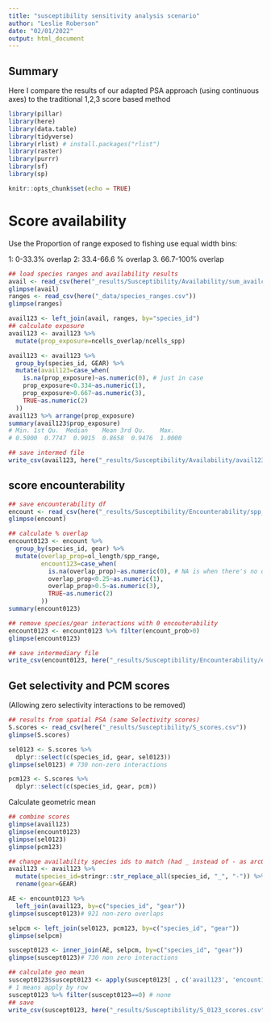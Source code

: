 ```yaml
---
title: "susceptibility sensitivity analysis scenario"
author: "Leslie Roberson"
date: "02/01/2022"
output: html_document
---
```


## Summary

Here I compare the results of our adapted PSA approach (using continuous axes) to the traditional 1,2,3 score based method

```r

library(pillar)
library(here)
library(data.table)
library(tidyverse)
library(rlist) # install.packages("rlist")
library(raster)
library(purrr)
library(sf)
library(sp)

knitr::opts_chunk$set(echo = TRUE)
```

# Score availability

Use the Proportion of range exposed to fishing
use equal width bins:

1: 0-33.3% overlap
2: 33.4-66.6 % overlap
3. 66.7-100% overlap

```r

## load species ranges and availability results
avail <- read_csv(here("_results/Susceptibility/Availability/sum_availcells_allgears.csv"))
glimpse(avail)
ranges <- read_csv(here("_data/species_ranges.csv"))
glimpse(ranges)

avail123 <- left_join(avail, ranges, by="species_id")
## calculate exposure
avail123 <- avail123 %>% 
  mutate(prop_exposure=ncells_overlap/ncells_spp)

avail123 <- avail123 %>% 
  group_by(species_id, GEAR) %>%
  mutate(avail123=case_when(
    is.na(prop_exposure)~as.numeric(0), # just in case
    prop_exposure<0.334~as.numeric(1),
    prop_exposure>0.667~as.numeric(3),
    TRUE~as.numeric(2)
  ))
avail123 %>% arrange(prop_exposure) 
summary(avail123$prop_exposure)
# Min. 1st Qu.  Median    Mean 3rd Qu.    Max. 
# 0.5000  0.7747  0.9015  0.8658  0.9476  1.0000 

## save intermed file
write_csv(avail123, here("_results/Susceptibility/Availability/avail123_species_allgears.csv"))

```

## score encounterability

```r

## save encounterability df
encount <- read_csv(here("_results/Susceptibility/Encounterability/spp_encount_long.csv"))
glimpse(encount)

## calculate % overlap
encount0123 <- encount %>%
  group_by(species_id, gear) %>%
  mutate(overlap_prop=ol_length/spp_range,
         encount123=case_when(
           is.na(overlap_prop)~as.numeric(0), # NA is when there's no overlap with that gear
           overlap_prop<0.25~as.numeric(1),
           overlap_prop>0.5~as.numeric(3),
           TRUE~as.numeric(2)
         ))
summary(encount0123)

## remove species/gear interactions with 0 encouterability
encount0123 <- encount0123 %>% filter(encount_prob>0)
glimpse(encount0123)

## save intermediary file
write_csv(encount0123, here("_results/Susceptibility/Encounterability/encount123_species_allgears.csv"))

```

## Get selectivity and PCM scores

(Allowing zero selectivity interactions to be removed)

```r

## results from spatial PSA (same Selectivity scores)
S.scores <- read_csv(here("_results/Susceptibility/S_scores.csv"))
glimpse(S.scores)

sel0123 <- S.scores %>%
  dplyr::select(c(species_id, gear, sel0123))
glimpse(sel0123) # 730 non-zero interactions

pcm123 <- S.scores %>%
  dplyr::select(c(species_id, gear, pcm))

```

Calculate geometric mean

```r

## combine scores
glimpse(avail123)
glimpse(encount0123)
glimpse(sel0123)
glimpse(pcm123)

## change availability species ids to match (had _ instead of - as arcGIS artefact)
avail123 <- avail123 %>% 
  mutate(species_id=stringr::str_replace_all(species_id, "_", "-")) %>%
  rename(gear=GEAR)

AE <- encount0123 %>% 
  left_join(avail123, by=c("species_id", "gear")) 
glimpse(suscept0123)# 921 non-zero overlaps

selpcm <- left_join(sel0123, pcm123, by=c("species_id", "gear")) 
glimpse(selpcm)

suscept0123 <- inner_join(AE, selpcm, by=c("species_id", "gear"))
glimpse(suscept0123)# 730 non zero interactions

## calculate geo mean
suscept0123$suscept0123 <- apply(suscept0123[ , c('avail123', 'encount123', 'sel0123', 'pcm')], 1, function(x) exp(mean(log(x)))) 
# 1 means apply by row
suscept0123 %>% filter(suscept0123==0) # none
## save
write_csv(suscept0123, here("_results/Susceptibility/S_0123_scores.csv"))

```
